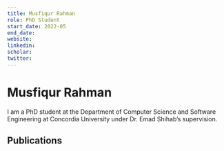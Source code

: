 ```yaml
---
title: Musfiqur Rahman
role: PhD Student
start_date: 2022-05
end_date:
website:
linkedin: 
scholar:
twitter:
---
```


# Musfiqur Rahman

I am a PhD student at the Department of Computer Science and Software Engineering at Concordia University under Dr. Emad Shihab’s supervision. 

## Publications


<AuthorPublications firstname="Musfiqur" lastname="Rahman" />

